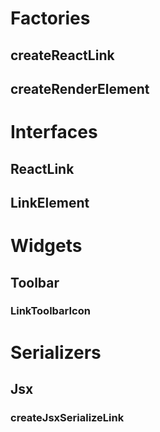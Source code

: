 
<Meta title="Elements/Link/Docs" />

# Factories

## createReactLink

<ArgsTable of={createReactLink} />

## createRenderElement

<ArgsTable of={createRenderElementDocgen} />

# Interfaces

## ReactLink

<ArgsTable of={ReactLinkDocgen} />

## LinkElement

<ArgsTable of={LinkElementDocgen} />

# Widgets

## Toolbar

### LinkToolbarIcon

<ArgsTable of={LinkToolbarIcon} />

# Serializers

## Jsx

### createJsxSerializeLink

<ArgsTable of={createJsxSerializeLink} />

